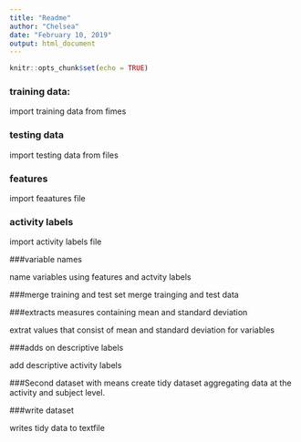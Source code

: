 ---
title: "Readme"
author: "Chelsea"
date: "February 10, 2019"
output: html_document
---

```{r setup, include=FALSE}
knitr::opts_chunk$set(echo = TRUE)
```

### training data:
import training data from fimes

### testing data
import testing data from files

### features
import feaatures file

### activity labels
import activity labels file

###variable names

name variables using features and actvity labels



###merge training and test set
merge trainging and test data


###extracts measures containing mean and standard deviation

extrat values that consist of mean and standard deviation for variables


###adds on descriptive labels 

add descriptive activity labels

###Second dataset with means
create tidy dataset aggregating data at the activity and subject level. 

###write dataset

writes tidy data to textfile



